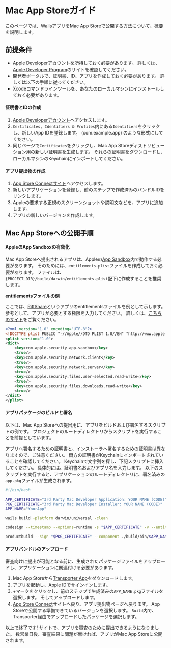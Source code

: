 # Mac App Storeガイド

このページでは、WailsアプリをMac App Storeで公開する方法について、概要を説明します。

## 前提条件

- Apple Developerアカウントを所持しておく必要があります。 詳しくは、[Apple Developer Program](https://developer.apple.com/support/compare-memberships/)のサイトを確認してください。
- 開発者ポータルで、証明書、ID、アプリを作成しておく必要があります。 詳しくは以下の手順に従ってください。
- Xcodeコマンドラインツールを、あなたのローカルマシンにインストールしておく必要があります。

#### 証明書とIDの作成

1. [Apple Developerアカウント](https://developer.apple.com/account/)へアクセスします。
2. `Certificates, Identifiers & Profiles`内にある`Identifiers`をクリックし、新しいApp IDを登録します。 (com.example.app) のような形式にしてください。
3. 同じページで`Certificates`をクリックし、Mac App Storeディストリビューション用の新しい証明書を生成します。  それらの証明書をダウンロードし、ローカルマシンのKeychainにインポートしてください。

#### アプリ提出物の作成

1. [App Store Connectサイト](https://appstoreconnect.apple.com/apps)へアクセスします。
2. 新しいアプリケーションを登録し、前のステップで作成済みのバンドルIDをリンクします。
3. Appleの要求する正規のスクリーンショットや説明文などを、アプリに追加します。
4. アプリの新しいバージョンを作成します。


## Mac App Storeへの公開手順

#### AppleのApp Sandboxの有効化

Mac App Storeへ提出されるアプリは、Appleの[App Sandbox](https://developer.apple.com/app-sandboxing/)内で動作する必要があります。 そのためには、`entitlements.plist`ファイルを作成しておく必要があります。 ファイルは、`{PROJECT_DIR}/build/darwin/entitlements.plist`配下に作成することを推奨します。

**entitlementsファイルの例**

ここでは、[RiftShare](https://github.com/achhabra2/riftshare)というアプリのentitlementsファイルを例として示します。 参考として、アプリが必要とする権限を入力してください。 詳しくは、[こちらのサイト](https://developer.apple.com/documentation/bundleresources/entitlements)をご覧ください。

```xml title="entitlements.plist"
<?xml version="1.0" encoding="UTF-8"?>
<!DOCTYPE plist PUBLIC "-//Apple//DTD PLIST 1.0//EN" "http://www.apple.com/DTDs/PropertyList-1.0.dtd">
<plist version="1.0">
<dict>
    <key>com.apple.security.app-sandbox</key>
    <true/>
    <key>com.apple.security.network.client</key>
    <true/>
    <key>com.apple.security.network.server</key>
    <true/>
    <key>com.apple.security.files.user-selected.read-write</key>
    <true/>
    <key>com.apple.security.files.downloads.read-write</key>
    <true/>
</dict>
</plist>
```

#### アプリパッケージのビルドと署名

以下は、Mac App Storeへの提出用に、アプリをビルドおよび署名するスクリプトの例です。 プロジェクトのルートディレクトリからスクリプトを実行することを前提としています。

アプリへ署名するための証明書と、インストーラへ署名するための証明書は異なりますので、ご注意ください。 両方の証明書がKeychainにインポートされていることを確認してください。 Keychainで文字列を探し、下記スクリプトに挿入してください。 具体的には、証明書名およびアプリ名を入力します。 以下のスクリプトを実行すると、アプリケーションのルートディレクトリに、署名済みの`app.pkg`ファイルが生成されます。

```bash title="macappstore-build.sh"
#!/bin/bash

APP_CERTIFICATE="3rd Party Mac Developer Application: YOUR NAME (CODE)"
PKG_CERTIFICATE="3rd Party Mac Developer Installer: YOUR NAME (CODE)"
APP_NAME="YourApp"

wails build -platform darwin/universal -clean

codesign --timestamp --options=runtime -s "$APP_CERTIFICATE" -v --entitlements ./build/darwin/entitlements.plist ./build/bin/$APP_NAME.app

productbuild --sign "$PKG_CERTIFICATE" --component ./build/bin/$APP_NAME.app /Applications ./$APP_NAME.pkg
```

#### アプリバンドルのアップロード

審査向けに提出が可能となる前に、生成されたパッケージファイルをアップロードし、アプリケーションに関連付ける必要があります。

1. Mac App Storeから[Transporter App](https://apps.apple.com/us/app/transporter/id1450874784)をダウンロードします。
2. アプリを起動し、Apple IDでサインインします。
3. +マークをクリックし、前のステップで生成済みの`APP_NAME.pkg`ファイルを選択します。 そしてアップロードします。
4. [App Store Connect](https://appstoreconnect.apple.com/apps)サイトへ戻り、アプリ提出物ページへ戻ります。 App Storeで公開する準備できているバージョンを選択します。 `Build`内で、Transporter経由でアップロードしたパッケージを選択します。

以上で終了です! サイトで、アプリを審査のために提出できるようになりました。 数営業日後、審査結果に問題が無ければ、アプリがMac App Storeに公開されます。 